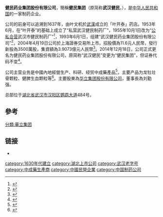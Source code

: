 '''健民药业集团股份有限公司'''，簡稱'''健民集团'''（原简称'''武汉健民'''，{{sse|600976}}），是[[中华人民共和国|中华人民共和国]]的一家制药企业。

公司的前身可以追溯到1637年，由叶文机於[[武漢|武漢]]成立的「叶开泰」药店。1953年6月，在“叶开泰”的基础上成立了“私营武汉健民制药厂”，1955年10月1日改为“[[公私合营|公私合营]]武汉市健民制药厂”<ref>{{cite book|author=湖北省地方志编纂委员会|title=湖北省志·工业（下）|year=1995|publisher=湖北人民出版社|isbn=7-216-0164-1|pages=1614|url=http://d.wanfangdata.com.cn/LocalChronicleItem_1815329.aspx|access-date=2014-12-18|archive-date=2014-12-18|archive-url=https://web.archive.org/web/20141218162030/http://d.wanfangdata.com.cn/LocalChronicleItem_1815329.aspx|dead-url=no}}</ref>，1993年6月1日，组建“武汉健民药业集团股份有限公司”<ref>{{cite book|author=武汉市汉阳区地方志编纂委员会|title=汉阳区志（上卷）|year=2008|publisher=武汉出版社|isbn=978-7-5430-3811-0|pages=448|url=http://d.wanfangdata.com.cn/LocalChronicleItem_9873660.aspx|access-date=2014-12-18|archive-date=2014-12-18|archive-url=https://web.archive.org/web/20141218162113/http://d.wanfangdata.com.cn/LocalChronicleItem_9873660.aspx|dead-url=no}}</ref>，2004年4月19日公司於上海證券交易所上市。招股價為11.6元人民幣，發行新股為3500萬股，集資額為3.9073億元人民幣<ref>{{Cite web |url=http://static.sse.com.cn/disclosure/listedinfo/announcement/c/2004-04-14/600976_20040414_1.pdf |title=武汉健民药业集团股份有限公司招股資料 |accessdate=2014-09-24 |archive-date=2014-09-13 |archive-url=https://web.archive.org/web/20140913195343/http://static.sse.com.cn/disclosure/listedinfo/announcement/c/2004-04-14/600976_20040414_1.pdf |dead-url=no }}</ref>。2014年12月18日，公司正式更名为健民药业集团股份有限公司，原简称“武汉健民”变更为“健民集团”，但证券代码不变<ref>{{cite news|url=http://www.whjm.com/news/5/551.html|title=武汉健民药业集团股份有限公司关于变更证券简称的公告|publisher=健民集团官方网站|date=2014-12-16|accessdate=2015年5月31日|deadurl=yes|archiveurl=https://web.archive.org/web/20150428183611/http://www.whjm.com/news/5/551.html|archivedate=2015年4月28日}}</ref>。

公司主营业务是中國內地經營生产、科研、经贸中成藥產品<ref>{{Cite web |url=http://www.whjm.com/info/9/477.html |title=武汉健民药业集团股份有限公司簡介 |accessdate=2014-09-24 |archive-date=2014-09-13 |archive-url=https://web.archive.org/web/20140913192847/http://www.whjm.com/info/9/477.html |dead-url=no }}</ref>，主要产品为龙牡壮骨颗粒、健脾生血颗粒等<ref>{{cite news |url=http://www.zybh.gov.cn/bhgg01.htm |title=中华人民共和国卫生部《国家中药保护品种》公告（第一号） |publisher=国家中药品种保护审评委员会 |date=1994年2月6日 |accessdate=2014年11月28日 |deadurl=yes |archiveurl=https://web.archive.org/web/20010409154124/http://www.zybh.gov.cn/bhgg01.htm |archivedate=2001年4月9日 }}</ref>。主要股東為[[华立集团股份有限公司|华立集团股份有限公司]]，董事長為刘勤强。

总部位于[[湖北省|湖北省]][[武汉市|武汉市]][[汉阳区|汉阳区]][[鹦鹉大道|鹦鹉大道]]484号。

==參考==
{{reflist}}
[[分類:華立集团|分類:華立集团]]

==链接==
* {{Official website|http://www.whjm.com}}

[[category:1630年代建立|category:1630年代建立]]
[[category:湖北上市公司|category:湖北上市公司]]
[[category:武汉老字号|category:武汉老字号]]
[[category:中成藥生產商|category:中成藥生產商]]
[[category:中國民營企業|category:中國民營企業]]
[[category:中国制药公司|category:中国制药公司]]